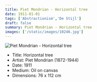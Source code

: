 ```yaml
---
title: Piet Mondrian - Horizontal tree
date: 1911-01-01
tags: ['Abstractionism','De Stijl']
draft: false
summary: Piet Mondrian - Horizontal tree
images: ['/static/images/10246.jpg']
---
```


![Piet Mondrian - Horizontal tree](/static/images/10246.jpg)

* Title: Horizontal tree
* Artist: Piet Mondrian (1872-1944)
* Date: 1911
* Medium: Oil on canvas
* Dimensions: 76 x 112 cm


